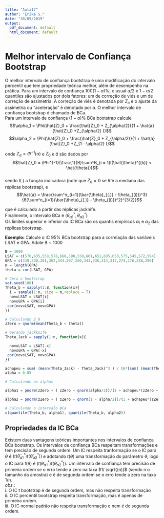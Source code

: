```yaml
---
title: "Aula17"
author: "Érika S."
date: "30/09/2019"
output:
  pdf_document: default
  html_document: default
---
```


# Melhor intervalo de Confiança Bootstrap

O melhor intervalo de confiança bootstrap é uma modificação do intervalo percentil que tem propriedade teórica melhor, além de desempenho na prática. Para um intervalo de confiança $100(1-\alpha)\%$, o usual $\alpha/2$ e $1 - \alpha/2$ quantiles são ajustados por dois fatores: um de correção de viés e um de correção de assimetria. A correção de viés é denotada por _Z~o~_ e o ajuste da assimetria ou "aceleração" é denotado por _a_. O melhor intervalo de confiança bootstrap é chamado de BCa.  
Para um intervalo de confiança $(1-\alpha)\%$ BCa bootstrap calcule  
$$\alpha_1 = \Phi(\hat{Z}_0 + \frac{\hat{Z}_0 + Z_{\alpha/2}}{1 + \hat{a}(\hat{Z}_0 +Z_{\alpha/2} )}$$
$$\alpha_2 = \Phi(\hat{Z}_0 + \frac{\hat{Z}_0 + Z_{\alpha/2}}{1 + \hat{a}(\hat{Z}_0 +Z_{1 - \alpha/2} )}$$

onde $Z_{\alpha} = \Phi^{-1}(\alpha)$ e $Z_{0}$ e $\hat{a}$ são dados por  
$$\hat{Z}_0 = \Phi^{-1}(\frac{1}{B}\sum^B_{i = 1}I(\hat{\theta}^{(b)} < \hat{\theta}))$$  
sendo I(.) a função indicadora (note que $\hat{Z}_0 = 0$ se $\hat\theta$ é a mediana das réplicas bootstrap), e   
$$\hat{a} = \frac{\sum^n_{i=1}(\bar{\theta}_{(.)} - \theta_{(i)})^3}{6(\sum^n_{i=1}(\bar{\theta}_{(.)} - \theta_{(i)})^2)^{3/2}}$$  

que é calculado a partir das réplicas jacknife.  
Finalmente, o intervalo BCa é $(\theta^*_{\alpha1}, \theta^*_{\alpha2})$  
Os limites superior e inferior do IC BCa são os quantis empíricos $\alpha_1$ e $\alpha_2$ das réplicas bootstrap.  

**Exemplo:** Calcule o IC 95% BCa bootstrap para a correlação das variáveis LSAT e GPA. Adote B = 1000

```r
B = 1000
LSAT = c(576,635,558,578,666,580,550,661,651,605,653,575,545,572,594)  
GPA = c(339,330,281,303,344,307,300,343,336,313,312,274,276,288,296)
n = length(GPA)
theta = cor(LSAT, GPA)

# Gera o bootstrap
set.seed(100)
Theta_b = sapply(1:B, function(x){
  i = sample(1:n, size = n,replace = T)
  novoLSAT = LSAT[i]
  novoGPA = GPA[i]
 cor(novoLSAT, novoGPA)
})

# Calculando Z_0
zZero = qnorm(mean(Theta_b < theta))

# Gerando jackknife
Theta_Jack = sapply(1:n, function(x){

  novoLSAT = LSAT[-x]
  novoGPA = GPA[-x]
 cor(novoLSAT, novoGPA)
})

achapeu = sum( (mean(Theta_Jack) - Theta_Jack)^3 ) / (6*(sum( (mean(Theta_Jack) - Theta_Jack)^2))^(3/2)) 
alpha = 0.05

# Calculando os alphas   

alpha1 = pnorm(zZero + ( zZero + qnorm(alpha/2))/(1 + achapeu*(zZero + qnorm(alpha/2))) )

alpha2 = pnorm(zZero + ( zZero + qnorm(1 - alpha/2))/(1 + achapeu*(zZero + qnorm(1 - alpha/2))) )

# Calculando o intervalo BCa
c(quantile(Theta_b, alpha1), quantile(Theta_b, alpha2))


```

## Propriedades da IC BCa

Existem duas vantagens teóricas importantes nos intervalos de confiança BCa bootstrap. Os intervalos de confiança BCa respeitam transformações e tem precisão de segunda ordem. Um IC respeita tranformação se o IC para $\theta$ é $(t(\hat\theta^*_{\alpha1})t(\hat\theta^*_{\alpha2}))$ e adotando $t(\theta)$ uma transformação do parâmetro $\theta$, logo o IC para $t(\theta)$ é $(t(\hat\theta^*_{\alpha1})t(\hat\theta^*_{\alpha2}))$. Um intervalo de confiança tem precisão de primeira ordem se o erro tende a zero na taxa $1/ \sqrt{(n)}$ (sendo n o tamanho da amostra) e é de segunda ordem se o erro tende a zero na taxa 1/n.  
_obs.:_  
  i. O IC t bootstrap é de segunda ordem, mas não respeita transformação  
  ii. O IC percentil bootstrap respeita transformação, mas é apenas de primeira ordem.  
  iii. O IC normal padrão não respeita transformação e nem é de segunda ordem.
